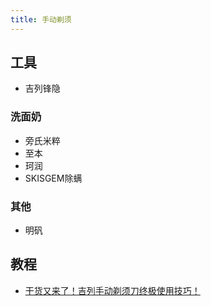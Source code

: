 ```yaml
---
title: 手动剃须
---
```

## 工具
- 吉列锋隐

### 洗面奶
- 旁氏米粹
- 至本
- 珂润
- SKISGEM除螨

### 其他
- 明矾

## 教程
- [干货又来了！吉列手动剃须刀终极使用技巧！](https://www.bilibili.com/video/BV1EW4y1Y74q)
